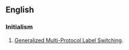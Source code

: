 ==English==
{{wikipedia|Automatic switched-transport network|GMPLS}}

===Initialism===
{{rfc-header|Initialism}}
{{head|en|initialism}}

# {{context|electronics|lang=en}} [[Generalized Multi-Protocol Label Switching]].
